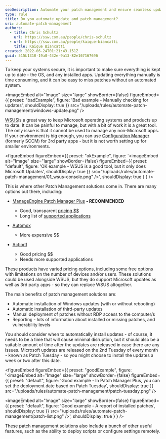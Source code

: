 ```yaml
---
seoDescription: Automate your patch management and ensure seamless updates on Microsoft operating systems and third-party apps with recommended solutions.
type: rule
title: Do you automate update and patch management?
uri: automate-patch-management
authors:
  - title: Chris Schultz
    url: https://ssw.com.au/people/chris-schultz
  - url: https://ssw.com.au/people/kaique-biancatti
    title: Kaique Biancatti
created: 2022-06-24T01:21:43.151Z
guid: 515b1310-19a0-432e-9a13-82e167167696
---
```


To keep your systems secure, it is important to make sure everything is kept up to date - the OS, and any installed apps.
Updating everything manually is time consuming, and it can be easy to miss patches without an automated system.

<imageEmbed
  alt="Image"
  size="large"
  showBorder={false}
  figureEmbed={{
    preset: "badExample",
    figure: 'Bad example - Manually checking for updates',
    shouldDisplay: true
  }}
  src="/uploads/rules/automate-patch-management/windows-update.png"
/>

[WSUS](https://docs.microsoft.com/en-us/windows-server/administration/windows-server-update-services/get-started/windows-server-update-services-wsus)is a great way to keep Microsoft operating systems and products up to date. It can be painful to manage, but with a bit of work it is a great tool. The only issue is that it cannot be used to manage any non-Microsoft apps. If your environment is big enough, you can use [Configuration Manager](https://docs.microsoft.com/en-us/mem/configmgr/core/understand/introduction) (formerly SCCM) for 3rd party apps - but it is not worth setting up for smaller environments.

<figureEmbed figureEmbed={{
  preset: "okExample",
  figure: '<imageEmbed
  alt="Image"
  size="large"
  showBorder={false}
  figureEmbed={{
    preset: "default",
    figure: \'OK example - WSUS is a good tool, but it only does Microsoft Updates\',
    shouldDisplay: true
  }}
  src="/uploads/rules/automate-patch-management/01_wsus-console.png"
/>',
  shouldDisplay: true
} } />


This is where other Patch Management solutions come in. There are many options out there, including:

* [ManageEngine Patch Manager Plus](https://www.manageengine.com.au/patch-management/) **\- RECOMMENDED**

  * Good, transparent [pricing $$](https://www.manageengine.com/patch-management/pricing.html)
  * Long list of [supported applications](https://www.manageengine.com/patch-management/supported-applications.html)

* [Automox](https://www.automox.com/)

  * More expensive $$

* [Action1](https://www.action1.com/)

  * Good pricing $$
  * Needs more supported applications

These products have varied pricing options, including some free options with limitations on the number of devices and/or users. These solutions could be used alongside WSUS, but they do support Microsoft updates as well as 3rd party apps - so they can replace WSUS altogether.

The main benefits of patch management solutions are:

* Automatic installation of Windows updates (with or without rebooting)
* Automatic installation of third-party updates
* Manual deployment of patches without RDP access to the computer/s
* Reporting - lots of information about installed or missing patches, and vulnerability levels

You should consider when to automatically install updates - of course, it needs to be a time that will cause minimal disruption, but it should also be a suitable amount of time after the updates are released in case there are any issues. Microsoft updates are released on the 2nd Tuesday of every month - known as Patch Tuesday - so you might choose to install the updates a week or two after this date.

<figureEmbed figureEmbed={{
  preset: "goodExample",
  figure: '<imageEmbed
  alt="Image"
  size="large"
  showBorder={false}
  figureEmbed={{
    preset: "default",
    figure: \'Good example - In Patch Manager Plus, you can set the deployment date based on Patch Tuesday\',
    shouldDisplay: true
  }}
  src="/uploads/rules/automate-patch-management/patch-tuesday.png"
/>


<imageEmbed
  alt="Image"
  size="large"
  showBorder={false}
  figureEmbed={{
    preset: "default",
    figure: \'Good example - A report of installed patches\',
    shouldDisplay: true
  }}
  src="/uploads/rules/automate-patch-management/patch-list.png"
/>',
  shouldDisplay: true
} } />


These patch management solutions also include a bunch of other useful features, such as the ability to deploy scripts or configure settings remotely.
